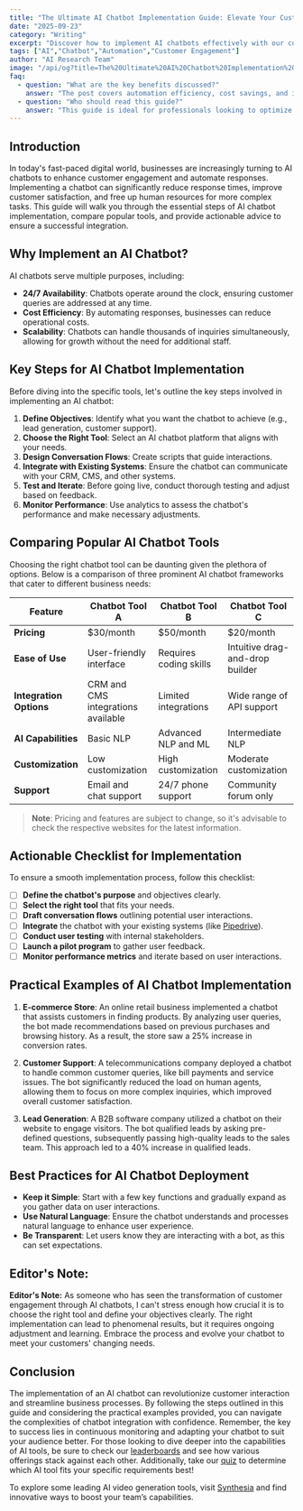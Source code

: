 ```yaml
---
title: "The Ultimate AI Chatbot Implementation Guide: Elevate Your Customer Engagement"
date: "2025-09-23"
category: "Writing"
excerpt: "Discover how to implement AI chatbots effectively with our comprehensive guide, comparing top tools and providing actionable insights."
tags: ["AI","Chatbot","Automation","Customer Engagement"]
author: "AI Research Team"
image: "/api/og?title=The%20Ultimate%20AI%20Chatbot%20Implementation%20Guide%3A%20Elevate%20Your%20Customer%20Engagement&type=blog&category=Writing"
faq:
  - question: "What are the key benefits discussed?"
    answer: "The post covers automation efficiency, cost savings, and implementation strategies for writing tools."
  - question: "Who should read this guide?"
    answer: "This guide is ideal for professionals looking to optimize their writing workflows with AI-powered solutions."
---
```


## Introduction

In today's fast-paced digital world, businesses are increasingly turning to AI chatbots to enhance customer engagement and automate responses. Implementing a chatbot can significantly reduce response times, improve customer satisfaction, and free up human resources for more complex tasks. This guide will walk you through the essential steps of AI chatbot implementation, compare popular tools, and provide actionable advice to ensure a successful integration.

## Why Implement an AI Chatbot?

AI chatbots serve multiple purposes, including:
- **24/7 Availability**: Chatbots operate around the clock, ensuring customer queries are addressed at any time.
- **Cost Efficiency**: By automating responses, businesses can reduce operational costs.
- **Scalability**: Chatbots can handle thousands of inquiries simultaneously, allowing for growth without the need for additional staff.

## Key Steps for AI Chatbot Implementation

Before diving into the specific tools, let's outline the key steps involved in implementing an AI chatbot:
1. **Define Objectives**: Identify what you want the chatbot to achieve (e.g., lead generation, customer support).
2. **Choose the Right Tool**: Select an AI chatbot platform that aligns with your needs.
3. **Design Conversation Flows**: Create scripts that guide interactions.
4. **Integrate with Existing Systems**: Ensure the chatbot can communicate with your CRM, CMS, and other systems.
5. **Test and Iterate**: Before going live, conduct thorough testing and adjust based on feedback.
6. **Monitor Performance**: Use analytics to assess the chatbot's performance and make necessary adjustments. 

## Comparing Popular AI Chatbot Tools

Choosing the right chatbot tool can be daunting given the plethora of options. Below is a comparison of three prominent AI chatbot frameworks that cater to different business needs:

| Feature                | Chatbot Tool A                     | Chatbot Tool B                     | Chatbot Tool C                     |
|------------------------|------------------------------------|------------------------------------|------------------------------------|
| **Pricing**            | $30/month                          | $50/month                          | $20/month                          |
| **Ease of Use**       | User-friendly interface            | Requires coding skills             | Intuitive drag-and-drop builder    |
| **Integration Options**| CRM and CMS integrations available | Limited integrations               | Wide range of API support          |
| **AI Capabilities**    | Basic NLP                          | Advanced NLP and ML                | Intermediate NLP                   |
| **Customization**      | Low customization                  | High customization                 | Moderate customization              |
| **Support**            | Email and chat support             | 24/7 phone support                 | Community forum only               |

> **Note**: Pricing and features are subject to change, so it's advisable to check the respective websites for the latest information.

## Actionable Checklist for Implementation

To ensure a smooth implementation process, follow this checklist:

- [ ] **Define the chatbot's purpose** and objectives clearly.
- [ ] **Select the right tool** that fits your needs.
- [ ] **Draft conversation flows** outlining potential user interactions.
- [ ] **Integrate** the chatbot with your existing systems (like [Pipedrive](/tools/pipedrive)).
- [ ] **Conduct user testing** with internal stakeholders.
- [ ] **Launch a pilot program** to gather user feedback.
- [ ] **Monitor performance metrics** and iterate based on user interactions.

## Practical Examples of AI Chatbot Implementation

1. **E-commerce Store**: An online retail business implemented a chatbot that assists customers in finding products. By analyzing user queries, the bot made recommendations based on previous purchases and browsing history. As a result, the store saw a 25% increase in conversion rates.

2. **Customer Support**: A telecommunications company deployed a chatbot to handle common customer queries, like bill payments and service issues. The bot significantly reduced the load on human agents, allowing them to focus on more complex inquiries, which improved overall customer satisfaction.

3. **Lead Generation**: A B2B software company utilized a chatbot on their website to engage visitors. The bot qualified leads by asking pre-defined questions, subsequently passing high-quality leads to the sales team. This approach led to a 40% increase in qualified leads.

## Best Practices for AI Chatbot Deployment

- **Keep it Simple**: Start with a few key functions and gradually expand as you gather data on user interactions.
- **Use Natural Language**: Ensure the chatbot understands and processes natural language to enhance user experience.
- **Be Transparent**: Let users know they are interacting with a bot, as this can set expectations.

## Editor's Note:
**Editor's Note:** As someone who has seen the transformation of customer engagement through AI chatbots, I can't stress enough how crucial it is to choose the right tool and define your objectives clearly. The right implementation can lead to phenomenal results, but it requires ongoing adjustment and learning. Embrace the process and evolve your chatbot to meet your customers' changing needs.

## Conclusion

The implementation of an AI chatbot can revolutionize customer interaction and streamline business processes. By following the steps outlined in this guide and considering the practical examples provided, you can navigate the complexities of chatbot integration with confidence. Remember, the key to success lies in continuous monitoring and adapting your chatbot to suit your audience better. For those looking to dive deeper into the capabilities of AI tools, be sure to check our [leaderboards](/leaderboards) and see how various offerings stack against each other. Additionally, take our [quiz](/quiz) to determine which AI tool fits your specific requirements best! 

To explore some leading AI video generation tools, visit [Synthesia](https://www.synthesia.com?ref=agentmastery) and find innovative ways to boost your team’s capabilities.
